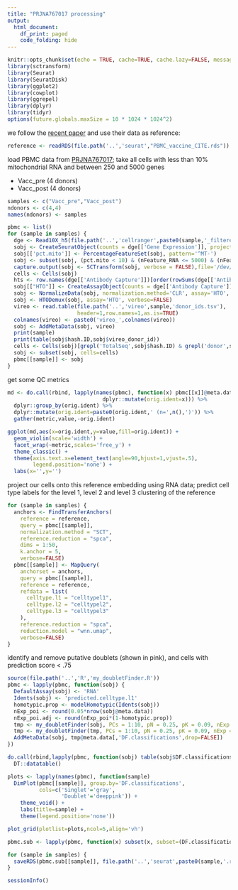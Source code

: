 ```yaml
---
title: "PRJNA767017 processing"
output: 
  html_document:
    df_print: paged
    code_folding: hide
---
```


```r
knitr::opts_chunk$set(echo = TRUE, cache=TRUE, cache.lazy=FALSE, message=FALSE, warning=FALSE)
library(sctransform)
library(Seurat)
library(SeuratDisk)
library(ggplot2)
library(cowplot)
library(ggrepel)
library(dplyr)
library(tidyr)
options(future.globals.maxSize = 10 * 1024 * 1024^2)
```

we follow the [recent paper](https://zenodo.org/record/7555405) and use their data as reference:

```r
reference <- readRDS(file.path('..','seurat',"PBMC_vaccine_CITE.rds"))
```

load PBMC data from [PRJNA767017](https://insight.jci.org/articles/view/153201); take all cells with less than 10% mitochondrial RNA and between 250 and 5000 genes

- Vacc_pre (4 donors)
- Vacc_post (4 donors)

```r
samples <- c("Vacc_pre","Vacc_post")
ndonors <- c(4,4)
names(ndonors) <- samples

pbmc <- list()
for (sample in samples) {
  dge <- Read10X_h5(file.path('..','cellranger',paste0(sample,'_filtered_counts.h5')))
  sobj <- CreateSeuratObject(counts = dge[['Gene Expression']], project=sample)
  sobj[['pct.mito']] <- PercentageFeatureSet(sobj, pattern='^MT-')
  sobj <- subset(sobj, (pct.mito < 10) & (nFeature_RNA <= 5000) & (nFeature_RNA >= 250))
  capture.output(sobj <- SCTransform(sobj, verbose = FALSE),file='/dev/null')
  cells <- Cells(sobj)
  hts <- row.names(dge[['Antibody Capture']])[order(rowSums(dge[['Antibody Capture']]),decreasing=TRUE)[1:ndonors[[sample]]]]
  sobj[["HTO"]] <- CreateAssayObject(counts = dge[['Antibody Capture']][hts,cells,drop=FALSE])
  sobj <- NormalizeData(sobj, normalization.method='CLR', assay='HTO', verbose=FALSE)
  sobj <- HTODemux(sobj, assay='HTO', verbose=FALSE)
  vireo <- read.table(file.path('..','vireo',sample,'donor_ids.tsv'),
                      header=1,row.names=1,as.is=TRUE)
  colnames(vireo) <- paste0('vireo_',colnames(vireo))
  sobj <- AddMetaData(sobj, vireo) 
  print(sample)
  print(table(sobj$hash.ID,sobj$vireo_donor_id))
  cells <- Cells(sobj)[grepl('TotalSeq',sobj$hash.ID) & grepl('donor',sobj$vireo_donor_id)]
  sobj <- subset(sobj, cells=cells)
  pbmc[[sample]] <- sobj
}
```

get some QC metrics

```r
md <- do.call(rbind, lapply(names(pbmc), function(x) pbmc[[x]]@meta.data[,c('nCount_RNA','nFeature_RNA','pct.mito')] %>%
                              dplyr::mutate(orig.ident=x))) %>%
  dplyr::group_by(orig.ident) %>%
  dplyr::mutate(orig.ident=paste0(orig.ident,' (n=',n(),')')) %>%
  gather(metric,value,-orig.ident)

ggplot(md,aes(x=orig.ident,y=value,fill=orig.ident)) + 
  geom_violin(scale='width') +
  facet_wrap(~metric,scales='free_y') + 
  theme_classic() + 
  theme(axis.text.x=element_text(angle=90,hjust=1,vjust=.5),
        legend.position='none') + 
  labs(x='',y='')
```

project our cells onto this reference embedding using RNA data; predict cell type labels for the level 1, level 2 and level 3 clustering of the reference

```r
for (sample in samples) {
  anchors <- FindTransferAnchors(
    reference = reference,
    query = pbmc[[sample]],
    normalization.method = "SCT",
    reference.reduction = "spca",
    dims = 1:50,
    k.anchor = 5,
    verbose=FALSE)
  pbmc[[sample]] <- MapQuery(
    anchorset = anchors,
    query = pbmc[[sample]],
    reference = reference,
    refdata = list(
      celltype.l1 = "celltypel1",
      celltype.l2 = "celltypel2",
      celltype.l3 = "celltypel3"
    ),
    reference.reduction = "spca", 
    reduction.model = "wnn.umap",
    verbose=FALSE)
}
```

identify and remove putative doublets (shown in pink), and cells with prediction score < .75

```r
source(file.path('..','R','my_doubletFinder.R'))
pbmc <- lapply(pbmc, function(sobj) {
  DefaultAssay(sobj) <- 'RNA'
  Idents(sobj) <- 'predicted.celltype.l1'
  homotypic.prop <- modelHomotypic(Idents(sobj))
  nExp_poi <- round(0.05*nrow(sobj@meta.data)) 
  nExp_poi.adj <- round(nExp_poi*(1-homotypic.prop))
  tmp <- my_doubletFinder(sobj, PCs = 1:10, pN = 0.25, pK = 0.09, nExp = nExp_poi, reuse.pANN = FALSE)
  tmp <- my_doubletFinder(tmp, PCs = 1:10, pN = 0.25, pK = 0.09, nExp = nExp_poi.adj, reuse.pANN = "pANN")
  AddMetaData(sobj, tmp@meta.data[,'DF.classifications',drop=FALSE])
})

do.call(rbind,lapply(pbmc, function(sobj) table(sobj$DF.classifications))) %>%
  DT::datatable()

plots <- lapply(names(pbmc), function(sample)
  DimPlot(pbmc[[sample]], group.by='DF.classifications',
          cols=c('Singlet'='gray',
                 'Doublet'='deeppink')) +
    theme_void() + 
    labs(title=sample) + 
    theme(legend.position='none'))

plot_grid(plotlist=plots,ncol=5,align='vh')

pbmc.sub <- lapply(pbmc, function(x) subset(x, subset=(DF.classifications=='Singlet') & (predicted.celltype.l1.score >= .75)))
```

```r
for (sample in samples) {
  saveRDS(pbmc.sub[[sample]], file.path('..','seurat',paste0(sample,'.rds')))
}
```

```r
sessionInfo()
```

